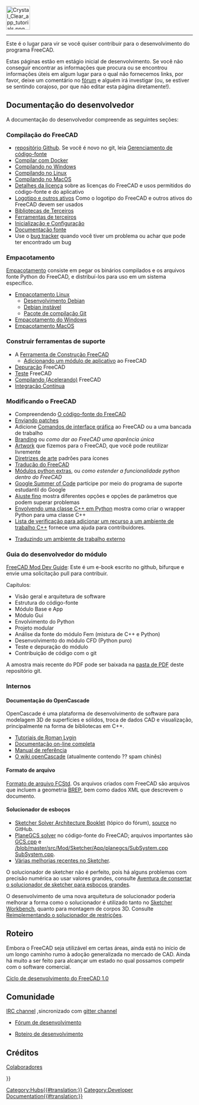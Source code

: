 <languages/>
{{TOCright}}
[[Image:Crystal_Clear_app_tutorials.png|64px]]
----

Este é o lugar para vir se você quiser contribuir para o desenvolvimento do programa FreeCAD. 

Estas páginas estão em estágio inicial de desenvolvimento. Se você não conseguir encontrar as informações que procura ou se encontrou informações úteis em algum lugar para o qual não fornecemos links, por favor, deixe um comentário no [http://forum.freecadweb.org/index.php?sid=5f84150e79db8842e277b042077097ff fórum] e alguém irá investigar (ou, se estiver se sentindo corajoso, por que não editar esta página diretamente!).

<span id="Developer_Documentation"></span>
== Documentação do desenvolvedor ==

A documentação do desenvolvedor compreende as seguintes seções:

<span id="Compiling_FreeCAD"></span>
=== Compilação do FreeCAD ===

* [https://github.com/FreeCAD/FreeCAD repositório Github]. Se você é novo no git, leia [[Source code management/pt-br|Gerenciamento de código-fonte]]
* [[Compile_on_Docker/pt-br|Compilar com Docker]]
* [[Compile_on_Windows/pt-br|Compilando no Windows]]
* [[Compile_on_Linux/pt-br|Compilando no Linux]]
* [[Compile_on_MacOS/pt-br|Compilando no MacOS]]
* [[License/pt-br|Detalhes da licença]] sobre as licenças do FreeCAD e usos permitidos do código-fonte e do aplicativo
* [[Logo/pt-br|Logotipo e outros ativos]] Como o logotipo do FreeCAD e outros ativos do FreeCAD devem ser usados
* [[Third Party Libraries/pt-br|Bibliotecas de Terceiros]]
* [[Third Party Tools/pt-br|Ferramentas de terceiros]]
* [[Start up and Configuration/pt-br|Inicialização e Configuração]]
* [[Source documentation/pt-br|Documentação fonte]]
* Use o [[Tracker/pt-br|bug tracker]] quando você tiver um problema ou achar que pode ter encontrado um bug

<span id="Packaging"></span>
=== Empacotamento ===

[[Packaging/pt-br|Empacotamento]] consiste em pegar os binários compilados e os arquivos fonte Python do FreeCAD, e distribuí-los para uso em um sistema específico.

* [[Linux_packaging/pt-br|Empacotamento Linux]]
** [[Debian_development/pt-br|Desenvolvimento Debian]]
** [[Debian_Unstable/pt-br|Debian instável]]
** [[Git_buildpackage/pt-br|Pacote de compilação Git]]
* [[Windows_packaging/pt-br|Empacotamento do Windows]]
* [[MacOS_packaging|Empacotamento MacOS]]

<span id="Build_Support_Tools"></span>
=== Construir ferramentas de suporte ===

* A [[FreeCAD Build Tool/pt-br|Ferramenta de Construção FreeCAD]]
** [[Workbench_creation/pt-br|Adicionando um módulo de aplicativo]] ao FreeCAD
* [[Debugging/pt-br|Depuração]] FreeCAD
* [[Testing/pt-br|Teste]] FreeCAD
* [[Compiling (Speeding up)/pt-br|Compilando (Acelerando)]] FreeCAD
* [[Continuous Integration/pt-br|Integração Contínua]]

<span id="Modifying_FreeCAD"></span>
=== Modificando o FreeCAD ===

* Compreendendo [[The FreeCAD source code/pt-br|O código-fonte do FreeCAD]]
* [[Tracker/pt-br#Submitting_patches|Enviando patches]]
* Adicione [[Gui Command/pt-br|Comandos de interface gráfica]] ao FreeCAD ou a uma bancada de trabalho
* [[Branding/pt-br|Branding]] ou ''como dar ao FreeCAD uma aparência única''
* [[Artwork/pt-br|Artwork]] que fizemos para o FreeCAD, que você pode reutilizar livremente
* [[Artwork_Guidelines/pt-br|Diretrizes de arte]] padrões para ícones
* [[Localisation/pt-br|Tradução do FreeCAD]]
* [[Extra python modules/pt-br|Módulos python extras]], ou ''como estender a funcionalidade python dentro do FreeCAD''
* [[Google_Summer_of_Code_2024|Google Summer of Code]] participe por meio do programa de suporte estudantil do Google
* [[Fine-tuning/pt-br|Ajuste fino]] mostra diferentes opções e opções de parâmetros que podem superar problemas
* [[Wrapping_a_Cplusplus_class_in_Python/pt-br|Envolvendo uma classe C++ em Python]] mostra como criar o wrapper Python para uma classe C++
* [[NewFeatureCheckList_C++|Lista de verificação para adicionar um recurso a um ambiente de trabalho C++]] fornece uma ajuda para contribuidores.

* [[Translating an external workbench/pt-br|Traduzindo um ambiente de trabalho externo]]

<span id="Module_developer&#039;s_guide"></span>
=== Guia do desenvolvedor do módulo ===

[https://github.com/qingfengxia/FreeCAD_Mod_Dev_Guide FreeCAD Mod Dev Guide]: Este é um e-book escrito no github, bifurque e envie uma solicitação pull para contribuir.

Capítulos:
* Visão geral e arquitetura de software
* Estrutura do código-fonte
* Módulo Base e App
* Módulo Gui
* Envolvimento do Python
* Projeto modular
* Análise da fonte do módulo Fem (mistura de C++ e Python)
* Desenvolvimento do módulo CFD (Python puro)
* Teste e depuração do módulo
* Contribuição de código com o git

A amostra mais recente do PDF pode ser baixada na [https://github.com/qingfengxia/FreeCAD_Mod_Dev_Guide/tree/master/pdf pasta de PDF] deste repositório git.

<span id="Internals"></span>
=== Internos ===

<span id="OpenCascade_Documentation"></span>
==== Documentação do OpenCascade ====

OpenCascade é uma plataforma de desenvolvimento de software para modelagem 3D de superfícies e sólidos, troca de dados CAD e visualização, principalmente na forma de bibliotecas em C++.

* [http://opencascade.wikidot.com/romansarticles Tutoriais de Roman Lygin]
* [https://dev.opencascade.org/cdoc/overview/html/index.html Documentação on-line completa]
* [https://dev.opencascade.org/doc/refman/html/index.html Manual de referência]
* [http://opencascade.wikidot.com O wiki openCascade] (atualmente contendo ?? spam chinês)

<span id="File_format"></span>
==== Formato de arquivo ====

[[File_Format_FCStd/pt-br|Formato de arquivo FCStd]]. Os arquivos criados com FreeCAD são arquivos {{incode|.zip}} que incluem a geometria [https://en.wikipedia.org/wiki/Boundary_representation BREP], bem como dados XML que descrevem o documento.

<span id="Sketcher_solver"></span>
==== Solucionador de esboços ====

* [https://forum.freecadweb.org/viewtopic.php?f=10&t=36355 Sketcher Solver Architecture Booklet] (tópico do fórum), [https://github.com/abdullahtahiriyo/FreeCADBooks/tree/master/FreeCAD_Solver_Architecture source ] no GitHub.
* [https://github.com/FreeCAD/FreeCAD/blob/master/src/Mod/Sketcher/App/planegcs/ PlaneGCS solver] no código-fonte do FreeCAD; arquivos importantes são [https://github.com/FreeCAD/FreeCAD/blob/master/src/Mod/Sketcher/App/planegcs/GCS.cpp GCS.cpp] e [https://github.com/FreeCAD/FreeCAD /blob/master/src/Mod/Sketcher/App/planegcs/SubSystem.cpp SubSystem.cpp].
* [https://forum.freecadweb.org/viewtopic.php?f=9&t=29192 Várias melhorias recentes no Sketcher].

O solucionador de sketcher não é perfeito, pois há alguns problemas com precisão numérica ao usar valores grandes, consulte [https://forum.freecadweb.org/viewtopic.php?f=10&t=40502 Aventura de consertar o solucionador de sketcher para esboços grandes ].

O desenvolvimento de uma nova arquitetura de solucionador poderia melhorar a forma como o solucionador é utilizado tanto no [[Sketcher Workbench|Sketcher Workbench]], quanto para montagem de corpos 3D. Consulte [https://forum.freecadweb.org/viewtopic.php?f=20&t=40525 Reimplementando o solucionador de restrições].

<span id="Roadmap"></span>
== Roteiro ==

Embora o FreeCAD seja utilizável em certas áreas, ainda está no início de um longo caminho rumo à adoção generalizada no mercado de CAD. Ainda há muito a ser feito para alcançar um estado no qual possamos competir com o software comercial.

[[FreeCAD_1.0_Development_Cycle|Ciclo de desenvolvimento do FreeCAD 1.0]]

<span id="Community"></span>
== Comunidade ==

[ircs://irc.libera.chat:6697/freecad IRC channel] ,sincronizado com [https://gitter.im/FreeCAD/FreeCAD gitter channel]
* [https://forum.freecad.org/viewforum.php?f=6 Fórum de desenvolvimento]

* [[Development roadmap/pt-br|Roteiro de desenvolvimento]]

== Créditos ==
[[Contributors|Colaboradores]]

{{Userdocnavi{{#translation:}}}}
[[Category:Hubs{{#translation:}}]]
[[Category:Developer Documentation{{#translation:}}]]